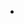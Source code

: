 {{Recipe
|HasEntityTitle=Add/edit subject types
|HasEntityKeyword=Add
|ConcernsAspects=Curation
|IsCarriedOutBy=Role:PowerUser
}}
{{Annotation
|AnnotationPredicate=HasDatahoiPriority
|AnnotationObjects=2
}}
* {{Property|HasIdea|Add functionality as special page to https://github.com/dataspects/DSKMFCoreMWExtension}}
